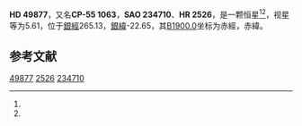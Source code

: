{{Starbox begin
| name = HD 49877
}}
{{Starbox observe
| epoch = [[J2000.0|J2000.0]]
| constell = {{星座名待查}}<ref name=SIMBAD>{{cite web
 | url=http://simbad.u-strasbg.fr/simbad/sim-id?Ident=HR+2526
 | title=Pulsating variable Star
 | publisher=Centre de Données astronomiques de Strasbourg
 | work=SIMBAD
 | accessdate=2012-07-13
 | archive-date=2016-03-17
 | archive-url=https://web.archive.org/web/20160317113606/http://simbad.u-strasbg.fr/simbad/sim-id?Ident=HR+2526
 | dead-url=no
 }}</ref><ref name=DATA>{{cite web
 | url=http://vizier.u-strasbg.fr/viz-bin/VizieR-5?-out.add=.&-source=5050&-corr=PK=HR&-out.max=9999&HR=2526
 | title=VizieR Detailed Page
 | accessdate=2012-07-13
 | archive-date=2016-03-05
 | archive-url=https://web.archive.org/web/20160305002109/http://vizier.u-strasbg.fr/viz-bin/VizieR-5?-out.add=.&-source=5050&-corr=PK=HR&-out.max=9999&HR=2526
 | dead-url=no
 }}</ref>
| 星官 = 
| ra = {{RA|6|47|18.7}}<ref name=SIMBAD /><ref name=DATA />
| dec = {{DEC|-55|32|24}}<ref name=SIMBAD /><ref name=DATA />
| appmag_v = 5.61<ref name=SIMBAD /><ref name=DATA />
}}
{{Starbox character
| class = K5III<ref name=SIMBAD /><ref name=DATA />
| b-v = 1.52<ref name=SIMBAD /><ref name=DATA />
| u-b = <ref name=SIMBAD /><ref name=DATA />
| r-i = <ref name=SIMBAD /><ref name=DATA />
| variable = 
}}
{{Starbox astrometry
| radial_v = 
| prop_mo_ra = 35
| parallax = 
| p_error = 
}}
{{Starbox catalog
| names =CP-55 1063，[[SAO星表|SAO]] 234710，[[HD星表|HD]] 49877，[[HR星表|HR]] 2526}}
{{Starbox reference |Simbad=HR+2526}}
{{Starbox end}}

'''HD 49877'''，又名'''CP-55 1063'''，'''SAO 234710'''、'''HR 2526'''，是一颗恒星<ref name=SIMBAD /><ref name=DATA />，视星等为5.61，位于[[銀道座標系|銀經]]265.13，[[銀道座標系|銀緯]]-22.65，其[[B1900.0|B1900.0]]坐标为赤經{{RA|6|45|21.7}}，赤緯{{DEC|-55|-22.65|44}}。

== 参考文献 ==
{{reflist}}

{{star-stub}}

[[Category:HD和HDE天體|49877]]
[[Category:HR天體|2526]]
[[Category:SAO天體|234710]]